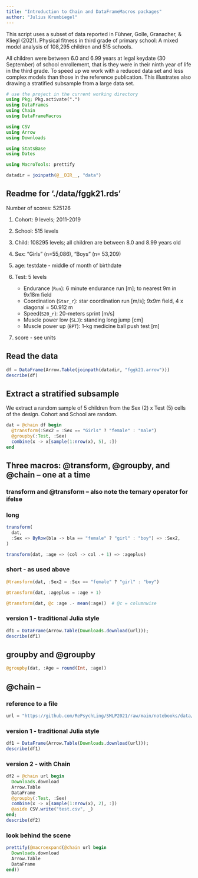 ```yaml
---
title: "Introduction to Chain and DataFrameMacros packages"
author: "Julius Krumbiegel"
---
```


This script uses a subset of data reported in Fühner, Golle, Granacher, & Kliegl (2021). Physical fitness in third grade of primary school: A mixed model analysis of 108,295 children and 515 schools.

All children were between 6.0 and 6.99 years at legal keydate (30 September) of school enrollement, that is they were in their ninth year of life in the third grade. To speed up we work with a reduced data set and less complex models than those in the reference publication. This illustrates also drawing a stratified subsample from a large data set.

```julia
# use the project in the current working directory
using Pkg; Pkg.activate(".")
using DataFrames
using Chain
using DataFrameMacros

using CSV
using Arrow
using Downloads

using StatsBase
using Dates

using MacroTools: prettify

datadir = joinpath(@__DIR__, "data")
```

## Readme for './data/fggk21.rds'

Number of scores: 525126

 1. Cohort: 9 levels; 2011-2019

 2. School: 515 levels
 3. Child: 108295 levels; all children are between 8.0 and 8.99 years old
 4. Sex: "Girls" (n=55,086), "Boys" (n= 53,209)
 5. age: testdate - middle of month of birthdate
 6. Test: 5 levels

      + Endurance (`Run`):  6 minute endurance run [m]; to nearest 9m in 9x18m field
      + Coordination (`Star_r`): star coordination run [m/s]; 9x9m field, 4 x diagonal = 50.912 m
      + Speed(`S20_r`): 20-meters sprint [m/s]
      + Muscle power low (`SLJ`): standing long jump [cm]
      + Muscle power up (`BPT`): 1-kg medicine ball push test [m]
 7. score - see units

## Read the data

```julia
df = DataFrame(Arrow.Table(joinpath(datadir, "fggk21.arrow")))
describe(df)
```

## Extract a stratified subsample

We extract a random sample of 5 children from the Sex (2) x Test (5) cells of the design. Cohort and School are random.

```julia
dat = @chain df begin
  @transform(:Sex2 = :Sex == "Girls" ? "female" : "male")
  @groupby(:Test, :Sex)
  combine(x -> x[sample(1:nrow(x), 5), :])
end
```

## Three macros:  @transform, @groupby, and @chain -- one at a time

### transform and @transform -- also note the ternary operator for ifelse

### long

```julia
transform(
  dat,
  :Sex => ByRow(bla -> bla == "female" ? "girl" : "boy") => :Sex2,
)
```

```julia
transform(dat, :age => (col -> col .+ 1) => :ageplus)
```

### short - as used above

```julia
@transform(dat, :Sex2 = :Sex == "female" ? "girl" : "boy")
```

```julia
@transform(dat, :ageplus = :age + 1)
```

```julia
@transform(dat, @c :age .- mean(:age))  # @c = columnwise
```

### version 1 - traditional Julia style

```jl
df1 = DataFrame(Arrow.Table(Downloads.download(url)));
describe(df1)
```

## groupby and @groupby

```julia
@groupby(dat, :Age = round(Int, :age))
```

## @chain  --

### reference to a file

```julia
url = "https://github.com/RePsychLing/SMLP2021/raw/main/notebooks/data/fggk21.arrow"
```

### version 1 - traditional Julia style

```julia
df1 = DataFrame(Arrow.Table(Downloads.download(url)));
describe(df1)
```

### version 2 - with Chain

```julia
df2 = @chain url begin
  Downloads.download
  Arrow.Table
  DataFrame
  @groupby(:Test, :Sex)
  combine(x -> x[sample(1:nrow(x), 2), :])
  @aside CSV.write("test.csv", _)
end;
describe(df2)
```

### look behind the scene

```julia
prettify(@macroexpand(@chain url begin
  Downloads.download
  Arrow.Table
  DataFrame
end))
```
